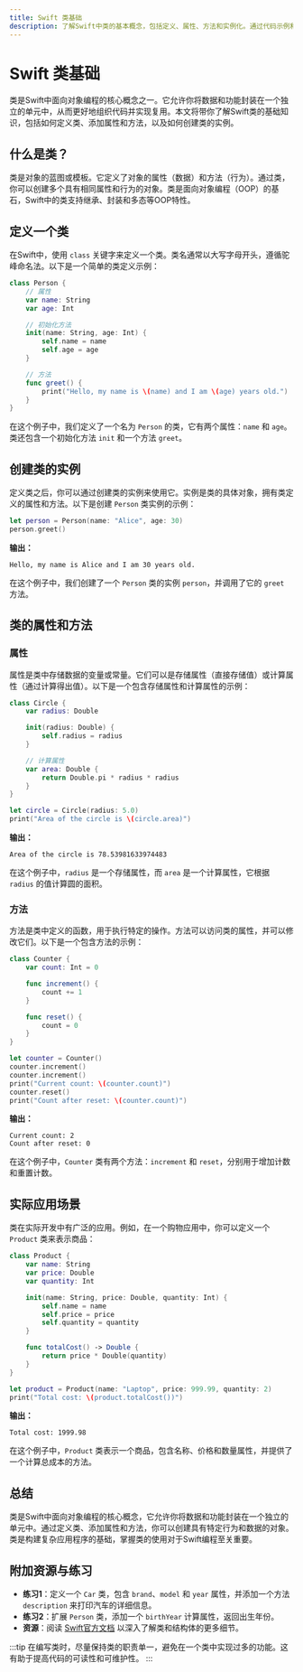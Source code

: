 ```yaml
---
title: Swift 类基础
description: 了解Swift中类的基本概念，包括定义、属性、方法和实例化。通过代码示例和实际案例，掌握类的核心用法。
---
```


# Swift 类基础

类是Swift中面向对象编程的核心概念之一。它允许你将数据和功能封装在一个独立的单元中，从而更好地组织代码并实现复用。本文将带你了解Swift类的基础知识，包括如何定义类、添加属性和方法，以及如何创建类的实例。

## 什么是类？

类是对象的蓝图或模板。它定义了对象的属性（数据）和方法（行为）。通过类，你可以创建多个具有相同属性和行为的对象。类是面向对象编程（OOP）的基石，Swift中的类支持继承、封装和多态等OOP特性。

## 定义一个类

在Swift中，使用 `class` 关键字来定义一个类。类名通常以大写字母开头，遵循驼峰命名法。以下是一个简单的类定义示例：

```swift
class Person {
    // 属性
    var name: String
    var age: Int

    // 初始化方法
    init(name: String, age: Int) {
        self.name = name
        self.age = age
    }

    // 方法
    func greet() {
        print("Hello, my name is \(name) and I am \(age) years old.")
    }
}
```

在这个例子中，我们定义了一个名为 `Person` 的类，它有两个属性：`name` 和 `age`。类还包含一个初始化方法 `init` 和一个方法 `greet`。

## 创建类的实例

定义类之后，你可以通过创建类的实例来使用它。实例是类的具体对象，拥有类定义的属性和方法。以下是创建 `Person` 类实例的示例：

```swift
let person = Person(name: "Alice", age: 30)
person.greet()
```

**输出：**
```
Hello, my name is Alice and I am 30 years old.
```

在这个例子中，我们创建了一个 `Person` 类的实例 `person`，并调用了它的 `greet` 方法。

## 类的属性和方法

### 属性

属性是类中存储数据的变量或常量。它们可以是存储属性（直接存储值）或计算属性（通过计算得出值）。以下是一个包含存储属性和计算属性的示例：

```swift
class Circle {
    var radius: Double

    init(radius: Double) {
        self.radius = radius
    }

    // 计算属性
    var area: Double {
        return Double.pi * radius * radius
    }
}

let circle = Circle(radius: 5.0)
print("Area of the circle is \(circle.area)")
```

**输出：**
```
Area of the circle is 78.53981633974483
```

在这个例子中，`radius` 是一个存储属性，而 `area` 是一个计算属性，它根据 `radius` 的值计算圆的面积。

### 方法

方法是类中定义的函数，用于执行特定的操作。方法可以访问类的属性，并可以修改它们。以下是一个包含方法的示例：

```swift
class Counter {
    var count: Int = 0

    func increment() {
        count += 1
    }

    func reset() {
        count = 0
    }
}

let counter = Counter()
counter.increment()
counter.increment()
print("Current count: \(counter.count)")
counter.reset()
print("Count after reset: \(counter.count)")
```

**输出：**
```
Current count: 2
Count after reset: 0
```

在这个例子中，`Counter` 类有两个方法：`increment` 和 `reset`，分别用于增加计数和重置计数。

## 实际应用场景

类在实际开发中有广泛的应用。例如，在一个购物应用中，你可以定义一个 `Product` 类来表示商品：

```swift
class Product {
    var name: String
    var price: Double
    var quantity: Int

    init(name: String, price: Double, quantity: Int) {
        self.name = name
        self.price = price
        self.quantity = quantity
    }

    func totalCost() -> Double {
        return price * Double(quantity)
    }
}

let product = Product(name: "Laptop", price: 999.99, quantity: 2)
print("Total cost: \(product.totalCost())")
```

**输出：**
```
Total cost: 1999.98
```

在这个例子中，`Product` 类表示一个商品，包含名称、价格和数量属性，并提供了一个计算总成本的方法。

## 总结

类是Swift中面向对象编程的核心概念，它允许你将数据和功能封装在一个独立的单元中。通过定义类、添加属性和方法，你可以创建具有特定行为和数据的对象。类是构建复杂应用程序的基础，掌握类的使用对于Swift编程至关重要。

## 附加资源与练习

- **练习1**：定义一个 `Car` 类，包含 `brand`、`model` 和 `year` 属性，并添加一个方法 `description` 来打印汽车的详细信息。
- **练习2**：扩展 `Person` 类，添加一个 `birthYear` 计算属性，返回出生年份。
- **资源**：阅读 [Swift官方文档](https://docs.swift.org/swift-book/LanguageGuide/ClassesAndStructures.html) 以深入了解类和结构体的更多细节。

:::tip
在编写类时，尽量保持类的职责单一，避免在一个类中实现过多的功能。这有助于提高代码的可读性和可维护性。
:::